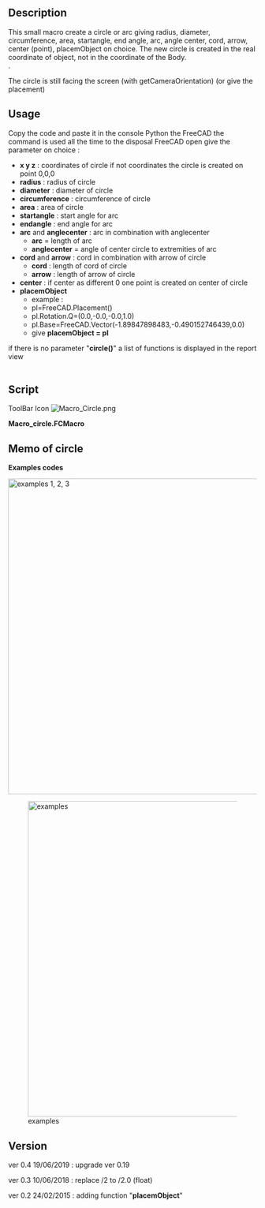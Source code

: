<languages/>
<translate>

<!--T:1-->
{{Macro
|Name=Macro Circle
|Icon=Macro_Circle.png
|Description=Creates a circle or arc giving radius, diameter, circumference, area, startangle, endangle, arc, anglecenter, cord, arrow, center (point), placemObject on choice (without GUI). The new circle is created in the real coordinate of object, not in the coordinate of the Body.<br/>{{ColoredText|(Command line, paste this complete macro in the Python console)}}.
|Author=mario52
|Version=0.4
|Date=2019-06-19
|FCVersion=All
|Download=[https://wiki.freecad.org/images/9/9d/Macro_Circle.png ToolBar Icon]
|SeeAlso=[[Macro_CirclePlus|Macro CirclePlus]]
}}

==Description== <!--T:13-->

<!--T:2-->
This small macro create a circle or arc giving radius, diameter, circumference, area, startangle, end angle, arc, angle center, cord, arrow, center (point), placemObject on choice. The new circle is created in the real coordinate of object, not in the coordinate of the Body.<br/>{{ColoredText|(Command line, paste this complete macro in the Python console)}}.

<!--T:3-->
The circle is still facing the screen (with getCameraOrientation) (or give the placement) 

==Usage== <!--T:14-->

<!--T:4-->
Copy the code and paste it in the console Python the FreeCAD the command is used all the time to the disposal FreeCAD open
give the parameter on choice : 

<!--T:5-->
* '''x y z''' : coordinates of circle if not coordinates the circle is created on point 0,0,0
*'''radius''' : radius of circle
*'''diameter''' : diameter of circle
*'''circumference''' : circumference of circle
*'''area''' : area of circle
*'''startangle''' : start angle for arc
*'''endangle''' : end angle for arc
*'''arc''' and '''anglecenter''' : arc in combination with anglecenter
** '''arc''' =  length of arc
** '''anglecenter''' = angle of center circle to extremities of arc 
*'''cord''' and '''arrow''' : cord in combination with arrow of circle
** '''cord''' : length of cord of circle 
** '''arrow''' : length of arrow of circle 
*'''center''' : if center as different 0 one point is created on center of circle
*'''placemObject'''  
** example :
**     pl=FreeCAD.Placement()
**     pl.Rotation.Q=(0.0,-0.0,-0.0,1.0)
**     pl.Base=FreeCAD.Vector(-1.89847898483,-0.490152746439,0.0)
**     give '''placemObject = pl'''

<!--T:6-->
if there is no parameter "'''circle()'''" a list of functions is displayed in the report view
<br /><br />
</translate>
<translate>

==Script== <!--T:7-->

<!--T:16-->
ToolBar Icon [[Image:Macro_Circle.png]]

</translate>
'''Macro_circle.FCMacro'''

{{MacroCode|code=
#-*- coding: utf-8 -*-
#from math import sqrt, pi
# creer un cercle ou un arc entierement parametrabel en utilisant :
# create a circle or arc fully parametrabel using:
#
# paste the complete macro in the Python console
#
# x x x coordinates
#with radius
#with diameter
#with circumference
#with area
#with startangle
#with endangle
#with [arc and anglecenter]      in combination (angle in degrees)
#with [cord and arrow]           in combination
#with center (if center as different 0 one point is created on center of circle)
#give placemObject  
# ex :pl=FreeCAD.Placement()
#     pl.Rotation.Q=(0.0,-0.0,-0.0,1.0)
#     pl.Base=FreeCAD.Vector(-1.89847898483,-0.490152746439,0.0)
#     placemObject = pl
# s'il n'y a pas de parametre "circle()" une liste des fonctions s'affiche dans la Vue rapport
# if there is no parameter "circle()" a list of functions is displayed in the report view

__title__   = "circle"
__author__  = "Mario52"
__version__ = "0.4"
__date__    = "19/06/2019"

import Draft #, Part
import FreeCAD
App = FreeCAD

def circle(x=0.0,y=0.0,z=0.0,radius=0.0,diameter=0.0,circumference=0.0,area=0.0,startangle=0.0,endangle=0.0,arc=0.0,anglecenter=0.0,cord=0.0,arrow=0.0,center=0,placemObject=""):
    from math import sqrt, pi
    if placemObject == "":
        pl = FreeCAD.Placement()
        pl.Rotation = FreeCADGui.ActiveDocument.ActiveView.getCameraOrientation()   
        pl.Base = FreeCAD.Vector(x,y,z)
    else:
        pl = FreeCAD.Placement()
        pl = placemObject                                  # placement imposted
    if diameter != 0:                                      # with diameter
        radius = diameter / 2.0
    elif circumference != 0:                               # with circumference
        radius = (circumference / pi) / 2.0
    elif area != 0:                                        # with area
        radius =  sqrt((area / pi))
    elif (cord != 0) and (arrow != 0):                     # with cord and arrow
        radius = ((arrow**2) + (cord**2) / 4.0) / (arrow*2) 
    elif (arc != 0) and (anglecenter != 0):                # with arc and anglecenter central in degrees
        radius = ((360/anglecenter)*arc) / pi/2.0
        if endangle != 0:
            startangle  = endangle - anglecenter
        endangle   = anglecenter + startangle
        startangle  = endangle - anglecenter
    if radius != 0:
        try:
            Draft.makeCircle(radius,placement=pl,face=False,startangle=startangle,endangle=endangle,support=None)
            if center != 0:
                x=pl.Base.x
                y=pl.Base.y
                z=pl.Base.z
                Draft.makePoint(x,y,z)
            
        except Exception:
            App.Console.PrintError("Unexpected keyword argument" + "\n")
        App.ActiveDocument.recompute()
    else:
        App.Console.PrintMessage("Unexpected keyword argument" + "\n")
        App.Console.PrintMessage("circle(x,y,z,radius,diameter,circumference,area,startangle,endangle,[arc,anglecenter],[cord,arrow],center,placemObject)" + "\n")
        App.Console.PrintMessage("circle(radius=10.0,placemObject=App.Placement(App.Vector(11,20,30), App.Rotation(30,40,0), App.Vector(0,0,0)))" + "\n")
#example
#circle(arc=50,anglecenter=20,center=1)
#circle(x=10.0,y=10.0,z=10.0,radius=10.0)
#circle(radius=10.0,center=1,placemObject=App.Placement(App.Vector(11,20,30), App.Rotation(30,40,0), App.Vector(0,0,0)))

}}
<translate>

==Memo of circle== <!--T:15-->

<!--T:8-->
'''Examples codes'''

</translate>
{{Code|code=
circle(radius=10)    # example 1
circle(x=15,diameter=20)    # example 2
circle(y=45,circumference=100)    # example 3
}}

[[File:Macro Circle 01.png|640px|center|examples 1, 2, 3]]
{{clear}}

{{Code|code=
circle(y=-15,area=100)    # example 4
circle(y=-15,x=15,startangle=60,endangle=-20,center=1)    # example 5
circle(y=-15,x=45,cord=9,arrow=3,center=1)    # example 6 left
circle(x=65,y=-15,arc=3.5,anglecenter=40,startangle=20,center=1)    # example 6 rigth
}}

[[File:Macro Circle 02.png|640px|center|examples]]

{{clear}}
<translate>
==Version== <!--T:9-->

<!--T:12-->
ver 0.4 19/06/2019 : upgrade ver 0.19

<!--T:11-->
ver 0.3 10/06/2018 : replace /2 to /2.0 (float)

<!--T:10-->
ver 0.2 24/02/2015 : adding function "'''placemObject'''"
</translate>